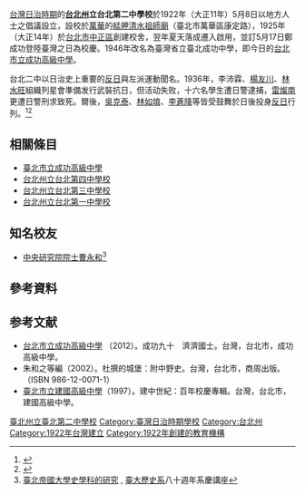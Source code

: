 [[台灣日治時期|台灣日治時期]]的'''[[台北州|台北州]]立台北第二中學校'''於1922年（大正11年）5月8日以地方人士之倡議設立，設校於[[萬華區|萬華]]的[[艋舺清水祖師廟|艋舺清水祖師廟]]（臺北市萬華區康定路），1925年（大正14年）於[[台北市|台北市]][[中正區_(臺北市)|中正區]]創建校舍，翌年夏天落成遷入啟用，並訂5月17日鄭成功登陸臺灣之日為校慶。1946年改名為臺灣省立臺北成功中學，即今日的[[台北市立成功高級中學|台北市立成功高級中學]]。

台北二中以日治史上重要的[[反日|反日]]與左派運動聞名。1936年，李沛霖、[[楊友川|楊友川]]、[[林水旺|林水旺]]組織列星會準備发行武裝抗日，但活动失败，十六名學生遭日警逮捕，[[雷燦南|雷燦南]]更遭日警刑求致死。爾後，[[吳克泰|吳克泰]]、[[林如堉|林如堉]]、[[李蒼降|李蒼降]]等皆受鼓舞於日後投身[[反日|反日]]行列。<ref>{{cite book|title=尋找祖國三千里|publisher=台灣人民出版社|author=藍博洲|date=2010-09-01}}</ref><ref>{{cite book|title=日據時期台灣學生運動1913-1945|publisher=時報文化|author=藍博洲|date=1993-04-10}}</ref>

==相關條目==
* [[臺北市立成功高級中學|臺北市立成功高級中學]]
* [[台北州立台北第四中學校|台北州立台北第四中學校]]
* [[台北州立台北第三中學校|台北州立台北第三中學校]]
* [[台北州立台北第一中學校|台北州立台北第一中學校]]

==知名校友==
* [[中央研究院|中央研究院]][[中央研究院院士|院士]][[曹永和|曹永和]]<ref>[http://homepage.ntu.edu.tw/~history/public_html/09newsletter/02/02-021.html 臺北帝國大學史學科的研究] {{Wayback|url=http://homepage.ntu.edu.tw/~history/public_html/09newsletter/02/02-021.html |date=20100322215123 }}, [[臺大歷史系|臺大歷史系]]八十週年系慶講座</ref>

==參考資料==
{{reflist}}

==参考文献==
*[[台北市立成功高級中學|台北市立成功高級中學]] （2012）。成功九十　濟濟國士。台灣，台北市，成功高級中學。
*朱和之等編（2002）。杜撰的城堡：附中野史。台灣，台北市，商周出版。（ISBN 986-12-0071-1）
*[[臺北市立建國高級中學|臺北市立建國高級中學]]（1997）。建中世紀：百年校慶專輯。台灣，台北市，建國高級中學。

{{臺灣日治時期舊制中學校}}

[[Category:臺北州立臺北第二中學校|]]
[[Category:臺灣日治時期學校|Category:臺灣日治時期學校]]
[[Category:台北州|Category:台北州]]
[[Category:1922年台灣建立|Category:1922年台灣建立]]
[[Category:1922年創建的教育機構|Category:1922年創建的教育機構]]